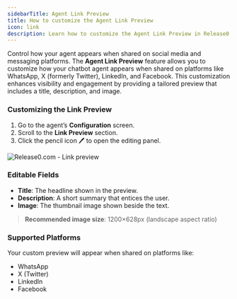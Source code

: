 ```yaml
---
sidebarTitle: Agent Link Preview
title: How to customize the Agent Link Preview
icon: link  
description: Learn how to customize the Agent Link Preview in Release0 to control how your chatbot appears when shared on social media and messaging platforms. This guide covers editing titles, descriptions, and images for optimal link visibility.
---
```


Control how your agent appears when shared on social media and messaging platforms.
The **Agent Link Preview** feature allows you to customize how your chatbot agent appears when shared on platforms like WhatsApp, X (formerly Twitter), LinkedIn, and Facebook. This customization enhances visibility and engagement by providing a tailored preview that includes a title, description, and image.

### Customizing the Link Preview

1. Go to the agent’s **Configuration** screen.
2. Scroll to the **Link Preview** section.
3. Click the pencil icon 🖊️ to open the editing panel.

<Frame style={{ maxWidth: '400px' }}>
  <img src="/images/agent-settings/agent-link-preview.png" alt="Release0.com - Link preview" />
</Frame>

### Editable Fields

- **Title**: The headline shown in the preview.
- **Description**: A short summary that entices the user.
- **Image**: The thumbnail image shown beside the text.

> **Recommended image size**: 1200×628px (landscape aspect ratio)

### Supported Platforms

Your custom preview will appear when shared on platforms like:
- WhatsApp
- X (Twitter)
- LinkedIn
- Facebook
